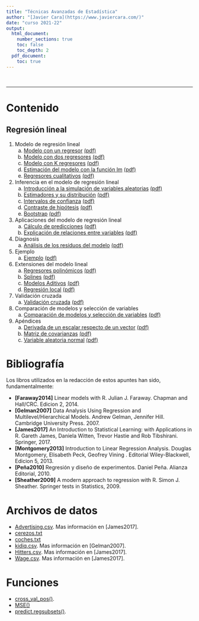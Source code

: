 ```yaml
---
title: "Técnicas Avanzadas de Estadística"
author: "[Javier Cara](https://www.javiercara.com/)"
date: "curso 2021-22"
output: 
  html_document:
    number_sections: true
    toc: false
    toc_depth: 2
  pdf_document:
    toc: true
---
```


<br>

***

# Contenido

## Regresión lineal

1. Modelo de regresión lineal
    a. [Modelo con un regresor](lm_modelo_1regresor.html) [(pdf)](lm_modelo_1regresor.pdf)
    b. [Modelo con dos regresores](lm_modelo_2regresores.html) [(pdf)](lm_modelo_2regresores.pdf)
    c. [Modelo con K regresores](lm_modelo_Kregresores.html) [(pdf)](lm_modelo_Kregresores.pdf)
    d. [Estimación del modelo con la función lm](lm_modelo_lm.html) [(pdf)](lm_modelo_lm.pdf)
    e. [Regresores cualitativos](lm_modelo_cualitativas.html) [(pdf)](lm_modelo_cualitativas.pdf)
2. Inferencia en el modelo de regresión lineal
    a. [Introducción a la simulación de variables aleatorias](lm_inferencia_simulacion.html) [(pdf)](lm_inferencia_simulacion.pdf)
    b. [Estimadores y su distribución](lm_inferencia_muestreo.html) [(pdf)](lm_inferencia_muestreo.pdf)
    c. [Intervalos de confianza](lm_inferencia_intervalos.html) [(pdf)](lm_inferencia_intervalos.pdf)
    d. [Contraste de hipótesis](lm_inferencia_contrastes.html) [(pdf)](lm_inferencia_contrastes.pdf)
    e. [Bootstrap](lm_inferencia_bootstrap.html) [(pdf)](lm_inferencia_bootstrap.pdf)
3. Aplicaciones del modelo de regresión lineal
    a. [Cálculo de predicciones](lm_aplicaciones_prediccion.html) [(pdf)](lm_aplicaciones_prediccion.pdf)
    b. [Explicación de relaciones entre variables](lm_aplicaciones_explicacion.html) [(pdf)](lm_aplicaciones_explicacion.pdf)
4. Diagnosis
    a. [Análisis de los residuos del modelo](lm_diagnosis.html) [(pdf)](lm_diagnosis.pdf)
5. Ejemplo
    a. [Ejemplo](lm_ejemplo1.html) [(pdf)](lm_ejemplo1.pdf)
6. Extensiones del modelo lineal
    a. [Regresores polinómicos](lm_extensiones_polinomios.html) [(pdf)](lm_extensiones_polinomios.pdf)
    b. [Splines](lm_extensiones_splines.html) [(pdf)](lm_extensiones_splines.pdf)
    c. [Modelos Aditivos](lm_extensiones_modelosAditivos.html) [(pdf)](lm_extensiones_modelosAditivos.pdf)
    d. [Regresión local](lm_extensiones_regresionLocal.html) [(pdf)](lm_extensiones_regresiónLocal.pdf)
7. Validación cruzada
    a. [Validación cruzada](lm_validacion_cruzada.html) [(pdf)](lm_validacion_cruzada.pdf)
8. Comparación de modelos y selección de variables
    a. [Comparación de modelos y selección de variables](lm_seleccion_variables.html) [(pdf)](lm_seleccion_variables.pdf)
9. Apéndices
    a. [Derivada de un escalar respecto de un vector](apendice_derivadas.html) [(pdf)](apendice_derivadas.pdf)
    b. [Matriz de covarianzas](apendice_covarianzas.html) [(pdf)](apendice_covarianzas.pdf)
    c. [Variable aleatoria normal](apendice_normal.html) [(pdf)](apendice_normal.pdf)


# Bibliografía

Los libros utilizados en la redacción de estos apuntes han sido, fundamentalmente:

- **[Faraway2014]** Linear models with R. Julian J. Faraway. Chapman and Hall/CRC. Edicion 2, 2014.
- **[Gelman2007]** Data Analysis Using Regression and Multilevel/Hierarchical Models. Andrew Gelman, Jennifer Hill. Cambridge University Press. 2007.
- **[James2017]** An Introduction to Statistical Learning: with Applications in R. Gareth James, Daniela Witten, Trevor Hastie and Rob Tibshirani. Springer, 2017.
- **[Montgomery2013]** Introduction to Linear Regression Analysis. Douglas Montgomery, Elisabeth Peck, Geofrey Vining . Editorial Wiley-Blackwell, Edicion 5, 2013.
- **[Peña2010]** Regresión y diseño de experimentos. Daniel Peña. Alianza Editorial, 2010.
- **[Sheather2009]** A modern approach to regression with R. Simon J. Sheather. Springer tests in Statistics, 2009.

# Archivos de datos

- [Advertising.csv](datos/Advertising.csv). Mas información en [James2017].
- [cerezos.txt](datos/cerezos.txt)
- [coches.txt](datos/coches.txt)
- [kidiq.csv](datos/kidiq.csv). Mas información en [Gelman2007].
- [Hitters.csv](datos/Hitters.csv). Mas información en [James2017].
- [Wage.csv](datos/Wage.csv). Mas información en [James2017].

# Funciones

- [cross_val_pos()](funciones/cross_val_pos.R).
- [MSE()](funciones/MSE.R)
- [predict.regsubsets()](funciones/regsubsets_predict.R).



<br>